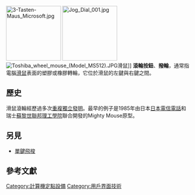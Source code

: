{{Refimprove|time=2012-04-08}}
[[File:3-Tasten-Maus_Microsoft.jpg|150px]]
[[File:Jog_Dial_001.jpg|150px]]
[[File:Toshiba_wheel_mouse_(Model_MS512).JPG|thumb]]滑鼠]]
'''滾輪按鈕'''、'''撥輪'''，通常指電腦[[滑鼠|滑鼠]]表面的塑膠或橡膠轉輪，它位於滑鼠的左鍵與右鍵之間。

== 歷史 ==
滑鼠滾輪經歷過多次[[重複獨立發現發明列表|重複獨立發明]]。最早的例子是1985年由日本[[日本電信電話|日本電信電話]]和瑞士[[蘇黎世聯邦理工學院|蘇黎世聯邦理工學院]]聯合開發的Mighty Mouse原型。{{R|bux}}

==另見==
*[[單鍵飛梭|單鍵飛梭]]

==參考文獻==
{{reflist|

<ref name="bux">{{cite| first = Bill| last = Buxton| url = https://www.billbuxton.com/inputManuscript.html| chapter-url = http://www.billbuxton.com/input02.Devices.pdf| chapter-format = PDF| title = Human Input to Computer Systems: Theories, Techniques and Technology| chapter = Chapter 2: An Illustrated Tour| accessdate = 2020-06-25| archive-date = 2021-04-14| archive-url = https://web.archive.org/web/20210414200448/http://www.billbuxton.com/inputManuscript.html| dead-url = no}}</ref>
}}

[[Category:計算機定點設備|Category:計算機定點設備]]
[[Category:用戶界面技術|Category:用戶界面技術]]